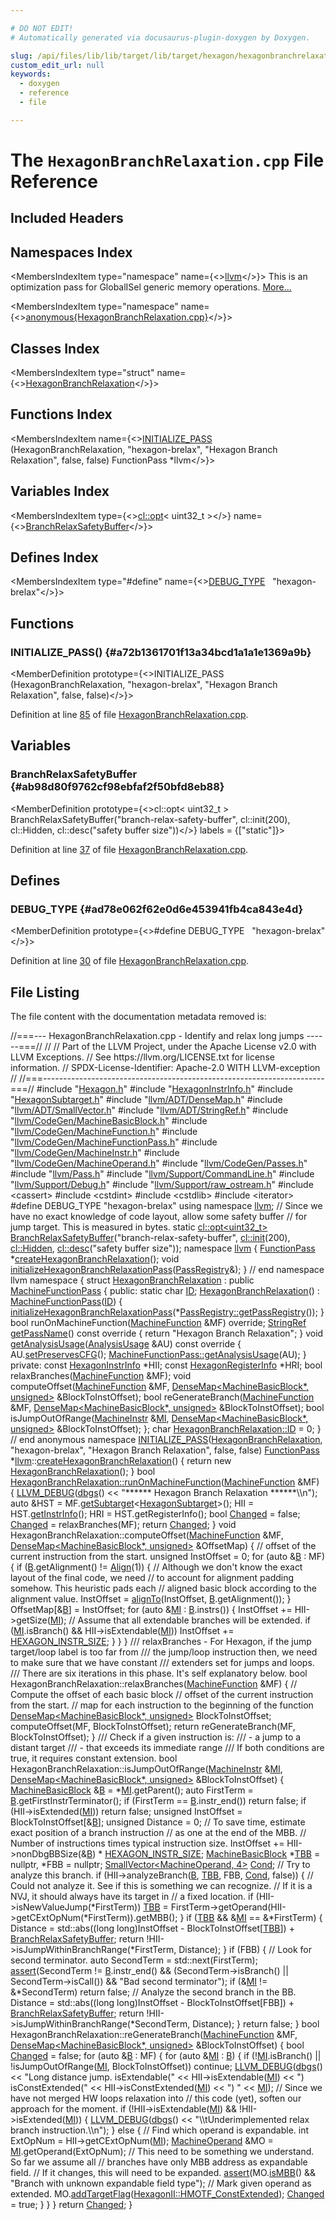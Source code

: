 ```yaml
---

# DO NOT EDIT!
# Automatically generated via docusaurus-plugin-doxygen by Doxygen.

slug: /api/files/lib/lib/target/lib/target/hexagon/hexagonbranchrelaxation-cpp
custom_edit_url: null
keywords:
  - doxygen
  - reference
  - file

---
```





# The `HexagonBranchRelaxation.cpp` File Reference

<DoxygenPage pluginConfig={pluginConfig}>



## Included Headers

<IncludesList>
<IncludesListItem
  filePath="Hexagon.h"
  permalink="/docs/api/files/lib/lib/target/lib/target/hexagon/hexagon-h"
  isLocal="true" />
<IncludesListItem
  filePath="HexagonInstrInfo.h"
  permalink="/docs/api/files/lib/lib/target/lib/target/hexagon/hexagoninstrinfo-h"
  isLocal="true" />
<IncludesListItem
  filePath="HexagonSubtarget.h"
  permalink="/docs/api/files/lib/lib/target/lib/target/hexagon/hexagonsubtarget-h"
  isLocal="true" />
<IncludesListItem
  filePath="llvm/ADT/DenseMap.h"
  permalink="/docs/api/files/include/include/llvm/include/llvm/adt/densemap-h"
  isLocal="true" />
<IncludesListItem
  filePath="llvm/ADT/SmallVector.h"
  permalink="/docs/api/files/include/include/llvm/include/llvm/adt/smallvector-h"
  isLocal="true" />
<IncludesListItem
  filePath="llvm/ADT/StringRef.h"
  permalink="/docs/api/files/include/include/llvm/include/llvm/adt/stringref-h"
  isLocal="true" />
<IncludesListItem
  filePath="llvm/CodeGen/MachineBasicBlock.h"
  permalink="/docs/api/files/include/include/llvm/include/llvm/codegen/machinebasicblock-h"
  isLocal="true" />
<IncludesListItem
  filePath="llvm/CodeGen/MachineFunction.h"
  permalink="/docs/api/files/include/include/llvm/include/llvm/codegen/machinefunction-h"
  isLocal="true" />
<IncludesListItem
  filePath="llvm/CodeGen/MachineFunctionPass.h"
  permalink="/docs/api/files/include/include/llvm/include/llvm/codegen/machinefunctionpass-h"
  isLocal="true" />
<IncludesListItem
  filePath="llvm/CodeGen/MachineInstr.h"
  permalink="/docs/api/files/include/include/llvm/include/llvm/codegen/machineinstr-h"
  isLocal="true" />
<IncludesListItem
  filePath="llvm/CodeGen/MachineOperand.h"
  permalink="/docs/api/files/include/include/llvm/include/llvm/codegen/machineoperand-h"
  isLocal="true" />
<IncludesListItem
  filePath="llvm/CodeGen/Passes.h"
  permalink="/docs/api/files/include/include/llvm/include/llvm/codegen/passes-h"
  isLocal="true" />
<IncludesListItem
  filePath="llvm/Pass.h"
  permalink="/docs/api/files/include/include/llvm/pass-h"
  isLocal="true" />
<IncludesListItem
  filePath="llvm/Support/CommandLine.h"
  permalink="/docs/api/files/include/include/llvm/include/llvm/support/commandline-h"
  isLocal="true" />
<IncludesListItem
  filePath="llvm/Support/Debug.h"
  permalink="/docs/api/files/include/include/llvm/include/llvm/support/debug-h"
  isLocal="true" />
<IncludesListItem
  filePath="llvm/Support/raw_ostream.h"
  permalink="/docs/api/files/include/include/llvm/include/llvm/support/raw-ostream-h"
  isLocal="true" />
<IncludesListItem
  filePath="cassert"
  permalink=""
  isLocal="false" />
<IncludesListItem
  filePath="cstdint"
  permalink=""
  isLocal="false" />
<IncludesListItem
  filePath="cstdlib"
  permalink=""
  isLocal="false" />
<IncludesListItem
  filePath="iterator"
  permalink=""
  isLocal="false" />
</IncludesList>

## Namespaces Index

<MembersIndex>

<MembersIndexItem
  type="namespace"
  name={<><a href="/docs/api/namespaces/llvm">llvm</a></>}>
This is an optimization pass for GlobalISel generic memory operations. <a href="/docs/api/namespaces/llvm/#details">More...</a>
</MembersIndexItem>

<MembersIndexItem
  type="namespace"
  name={<><a href="/docs/api/namespaces/anonymous-hexagonbranchrelaxation-cpp-">anonymous&#123;HexagonBranchRelaxation.cpp&#125;</a></>}>
</MembersIndexItem>

</MembersIndex>

## Classes Index

<MembersIndex>

<MembersIndexItem
  type="struct"
  name={<><a href="/docs/api/structs/anonymous-namespace-hexagonbranchrelaxation-cpp-/hexagonbranchrelaxation">HexagonBranchRelaxation</a></>}>
</MembersIndexItem>

</MembersIndex>

## Functions Index

<MembersIndex>

<MembersIndexItem
  name={<><a href="#a72b1361701f13a34bcd1a1a1e1369a9b">INITIALIZE&#95;PASS</a> (HexagonBranchRelaxation, &quot;hexagon-brelax&quot;, &quot;Hexagon Branch Relaxation&quot;, false, false) FunctionPass &#42;llvm</>}>
</MembersIndexItem>

</MembersIndex>

## Variables Index

<MembersIndex>

<MembersIndexItem
  type={<><a href="/docs/api/classes/llvm/cl/opt">cl::opt</a>&lt; uint32&#95;t &gt;</>}
  name={<><a href="#ab98d80f9762cf98ebfaf2f50bfd8eb88">BranchRelaxSafetyBuffer</a></>}>
</MembersIndexItem>

</MembersIndex>

## Defines Index

<MembersIndex>

<MembersIndexItem
  type="#define"
  name={<><a href="#ad78e062f62e0d6e453941fb4ca843e4d">DEBUG&#95;TYPE</a>&nbsp;&nbsp;&nbsp;&quot;hexagon-brelax&quot;</>}>
</MembersIndexItem>

</MembersIndex>


<SectionDefinition>

## Functions

### INITIALIZE&#95;PASS() {#a72b1361701f13a34bcd1a1a1e1369a9b}

<MemberDefinition
  prototype={<>INITIALIZE&#95;PASS (HexagonBranchRelaxation, &quot;hexagon-brelax&quot;, &quot;Hexagon Branch Relaxation&quot;, false, false)</>}>

Definition at line <a href="#l00085">85</a> of file <a href="/docs/api/files/lib/lib/target/lib/target/hexagon/hexagonbranchrelaxation-cpp">HexagonBranchRelaxation.cpp</a>.
</MemberDefinition>

</SectionDefinition>

<SectionDefinition>

## Variables

### BranchRelaxSafetyBuffer {#ab98d80f9762cf98ebfaf2f50bfd8eb88}

<MemberDefinition
  prototype={<>cl::opt&lt; uint32&#95;t &gt; BranchRelaxSafetyBuffer(&quot;branch-relax-safety-buffer&quot;, cl::init(200), cl::Hidden, cl::desc(&quot;safety buffer size&quot;))</>}
  labels = {["static"]}>

Definition at line <a href="#l00037">37</a> of file <a href="/docs/api/files/lib/lib/target/lib/target/hexagon/hexagonbranchrelaxation-cpp">HexagonBranchRelaxation.cpp</a>.
</MemberDefinition>

</SectionDefinition>

<SectionDefinition>

## Defines

### DEBUG&#95;TYPE {#ad78e062f62e0d6e453941fb4ca843e4d}

<MemberDefinition
  prototype={<>#define DEBUG&#95;TYPE&nbsp;&nbsp;&nbsp;&quot;hexagon-brelax&quot;</>}>

Definition at line <a href="#l00030">30</a> of file <a href="/docs/api/files/lib/lib/target/lib/target/hexagon/hexagonbranchrelaxation-cpp">HexagonBranchRelaxation.cpp</a>.
</MemberDefinition>

</SectionDefinition>

## File Listing

The file content with the documentation metadata removed is:

<ProgramListing>

<Link id="l00001" /><CodeLine lineNumber="1"><span class="doxyHighlightComment">//===--- HexagonBranchRelaxation.cpp - Identify and relax long jumps ------===//</span></CodeLine>
<Link id="l00002" /><CodeLine lineNumber="2"><span class="doxyHighlightComment">//</span></CodeLine>
<Link id="l00003" /><CodeLine lineNumber="3"><span class="doxyHighlightComment">// Part of the LLVM Project, under the Apache License v2.0 with LLVM Exceptions.</span></CodeLine>
<Link id="l00004" /><CodeLine lineNumber="4"><span class="doxyHighlightComment">// See https://llvm.org/LICENSE.txt for license information.</span></CodeLine>
<Link id="l00005" /><CodeLine lineNumber="5"><span class="doxyHighlightComment">// SPDX-License-Identifier: Apache-2.0 WITH LLVM-exception</span></CodeLine>
<Link id="l00006" /><CodeLine lineNumber="6"><span class="doxyHighlightComment">//</span></CodeLine>
<Link id="l00007" /><CodeLine lineNumber="7"><span class="doxyHighlightComment">//===----------------------------------------------------------------------===//</span></CodeLine>
<Link id="l00008" /><CodeLine lineNumber="8"></CodeLine>
<Link id="l00009" /><CodeLine lineNumber="9"><span class="doxyHighlightPreprocessor">#include &quot;<a href="/docs/api/files/lib/lib/target/lib/target/hexagon/hexagon-h">Hexagon.h</a>&quot;</span></CodeLine>
<Link id="l00010" /><CodeLine lineNumber="10"><span class="doxyHighlightPreprocessor">#include &quot;<a href="/docs/api/files/lib/lib/target/lib/target/hexagon/hexagoninstrinfo-h">HexagonInstrInfo.h</a>&quot;</span></CodeLine>
<Link id="l00011" /><CodeLine lineNumber="11"><span class="doxyHighlightPreprocessor">#include &quot;<a href="/docs/api/files/lib/lib/target/lib/target/hexagon/hexagonsubtarget-h">HexagonSubtarget.h</a>&quot;</span></CodeLine>
<Link id="l00012" /><CodeLine lineNumber="12"><span class="doxyHighlightPreprocessor">#include &quot;<a href="/docs/api/files/include/include/llvm/include/llvm/adt/densemap-h">llvm/ADT/DenseMap.h</a>&quot;</span></CodeLine>
<Link id="l00013" /><CodeLine lineNumber="13"><span class="doxyHighlightPreprocessor">#include &quot;<a href="/docs/api/files/include/include/llvm/include/llvm/adt/smallvector-h">llvm/ADT/SmallVector.h</a>&quot;</span></CodeLine>
<Link id="l00014" /><CodeLine lineNumber="14"><span class="doxyHighlightPreprocessor">#include &quot;<a href="/docs/api/files/include/include/llvm/include/llvm/adt/stringref-h">llvm/ADT/StringRef.h</a>&quot;</span></CodeLine>
<Link id="l00015" /><CodeLine lineNumber="15"><span class="doxyHighlightPreprocessor">#include &quot;<a href="/docs/api/files/include/include/llvm/include/llvm/codegen/machinebasicblock-h">llvm/CodeGen/MachineBasicBlock.h</a>&quot;</span></CodeLine>
<Link id="l00016" /><CodeLine lineNumber="16"><span class="doxyHighlightPreprocessor">#include &quot;<a href="/docs/api/files/include/include/llvm/include/llvm/codegen/machinefunction-h">llvm/CodeGen/MachineFunction.h</a>&quot;</span></CodeLine>
<Link id="l00017" /><CodeLine lineNumber="17"><span class="doxyHighlightPreprocessor">#include &quot;<a href="/docs/api/files/include/include/llvm/include/llvm/codegen/machinefunctionpass-h">llvm/CodeGen/MachineFunctionPass.h</a>&quot;</span></CodeLine>
<Link id="l00018" /><CodeLine lineNumber="18"><span class="doxyHighlightPreprocessor">#include &quot;<a href="/docs/api/files/include/include/llvm/include/llvm/codegen/machineinstr-h">llvm/CodeGen/MachineInstr.h</a>&quot;</span></CodeLine>
<Link id="l00019" /><CodeLine lineNumber="19"><span class="doxyHighlightPreprocessor">#include &quot;<a href="/docs/api/files/include/include/llvm/include/llvm/codegen/machineoperand-h">llvm/CodeGen/MachineOperand.h</a>&quot;</span></CodeLine>
<Link id="l00020" /><CodeLine lineNumber="20"><span class="doxyHighlightPreprocessor">#include &quot;<a href="/docs/api/files/include/include/llvm/include/llvm/codegen/passes-h">llvm/CodeGen/Passes.h</a>&quot;</span></CodeLine>
<Link id="l00021" /><CodeLine lineNumber="21"><span class="doxyHighlightPreprocessor">#include &quot;<a href="/docs/api/files/include/include/llvm/pass-h">llvm/Pass.h</a>&quot;</span></CodeLine>
<Link id="l00022" /><CodeLine lineNumber="22"><span class="doxyHighlightPreprocessor">#include &quot;<a href="/docs/api/files/include/include/llvm/include/llvm/support/commandline-h">llvm/Support/CommandLine.h</a>&quot;</span></CodeLine>
<Link id="l00023" /><CodeLine lineNumber="23"><span class="doxyHighlightPreprocessor">#include &quot;<a href="/docs/api/files/include/include/llvm/include/llvm/support/debug-h">llvm/Support/Debug.h</a>&quot;</span></CodeLine>
<Link id="l00024" /><CodeLine lineNumber="24"><span class="doxyHighlightPreprocessor">#include &quot;<a href="/docs/api/files/include/include/llvm/include/llvm/support/raw-ostream-h">llvm/Support/raw&#95;ostream.h</a>&quot;</span></CodeLine>
<Link id="l00025" /><CodeLine lineNumber="25"><span class="doxyHighlightPreprocessor">#include &lt;cassert&gt;</span></CodeLine>
<Link id="l00026" /><CodeLine lineNumber="26"><span class="doxyHighlightPreprocessor">#include &lt;cstdint&gt;</span></CodeLine>
<Link id="l00027" /><CodeLine lineNumber="27"><span class="doxyHighlightPreprocessor">#include &lt;cstdlib&gt;</span></CodeLine>
<Link id="l00028" /><CodeLine lineNumber="28"><span class="doxyHighlightPreprocessor">#include &lt;iterator&gt;</span></CodeLine>
<Link id="l00029" /><CodeLine lineNumber="29"></CodeLine>
<Link id="l00030" /><CodeLine lineNumber="30" lineLink="#ad78e062f62e0d6e453941fb4ca843e4d"><span class="doxyHighlightPreprocessor">#define DEBUG&#95;TYPE &quot;hexagon-brelax&quot;</span></CodeLine>
<Link id="l00031" /><CodeLine lineNumber="31"></CodeLine>
<Link id="l00032" /><CodeLine lineNumber="32"><span class="doxyHighlightKeyword">using namespace </span><span class="doxyHighlight"><a href="/docs/api/namespaces/llvm">llvm</a>;</span></CodeLine>
<Link id="l00033" /><CodeLine lineNumber="33"></CodeLine>
<Link id="l00034" /><CodeLine lineNumber="34"><span class="doxyHighlightComment">// Since we have no exact knowledge of code layout, allow some safety buffer</span></CodeLine>
<Link id="l00035" /><CodeLine lineNumber="35"><span class="doxyHighlightComment">// for jump target. This is measured in bytes.</span></CodeLine>
<Link id="l00036" /><CodeLine lineNumber="36"><span class="doxyHighlightKeyword">static</span><span class="doxyHighlight"> <a href="/docs/api/classes/llvm/cl/opt">cl::opt&lt;uint32&#95;t&gt;</a></span></CodeLine>
<Link id="l00037" /><CodeLine lineNumber="37" lineLink="#ab98d80f9762cf98ebfaf2f50bfd8eb88"><span class="doxyHighlight">    <a href="#ab98d80f9762cf98ebfaf2f50bfd8eb88">BranchRelaxSafetyBuffer</a>(</span><span class="doxyHighlightStringLiteral">&quot;branch-relax-safety-buffer&quot;</span><span class="doxyHighlight">, <a href="/docs/api/namespaces/llvm/cl/#ac12e6a8f3a1b511f0dee2ed6de0ae806">cl::init</a>(200),</span></CodeLine>
<Link id="l00038" /><CodeLine lineNumber="38"><span class="doxyHighlight">                            <a href="/docs/api/namespaces/llvm/cl/#a68075925a54790e71ca790e1d4f21a40a263ac008d8d31f13ce460395fc4cf7e6">cl::Hidden</a>, <a href="/docs/api/structs/llvm/cl/desc">cl::desc</a>(</span><span class="doxyHighlightStringLiteral">&quot;safety buffer size&quot;</span><span class="doxyHighlight">));</span></CodeLine>
<Link id="l00039" /><CodeLine lineNumber="39"></CodeLine>
<Link id="l00040" /><CodeLine lineNumber="40"><span class="doxyHighlightKeyword">namespace </span><span class="doxyHighlight"><a href="/docs/api/namespaces/llvm">llvm</a> &#123;</span></CodeLine>
<Link id="l00041" /><CodeLine lineNumber="41"></CodeLine>
<Link id="l00042" /><CodeLine lineNumber="42" lineLink="/docs/api/namespaces/llvm/#a3592a5586b246f3bcd673f428e2e8023"><span class="doxyHighlight">  <a href="/docs/api/classes/llvm/functionpass">FunctionPass</a> &#42;<a href="/docs/api/namespaces/llvm/#a3592a5586b246f3bcd673f428e2e8023">createHexagonBranchRelaxation</a>();</span></CodeLine>
<Link id="l00043" /><CodeLine lineNumber="43" lineLink="/docs/api/namespaces/llvm/#a911c5f61137020be3ac99b9bbce22d4c"><span class="doxyHighlight">  </span><span class="doxyHighlightKeywordType">void</span><span class="doxyHighlight"> <a href="/docs/api/namespaces/llvm/#a911c5f61137020be3ac99b9bbce22d4c">initializeHexagonBranchRelaxationPass</a>(<a href="/docs/api/classes/llvm/passregistry">PassRegistry</a>&amp;);</span></CodeLine>
<Link id="l00044" /><CodeLine lineNumber="44"></CodeLine>
<Link id="l00045" /><CodeLine lineNumber="45"><span class="doxyHighlight">&#125; </span><span class="doxyHighlightComment">// end namespace llvm</span></CodeLine>
<Link id="l00046" /><CodeLine lineNumber="46"></CodeLine>
<Link id="l00047" /><CodeLine lineNumber="47" lineLink="/docs/api/namespaces/anonymous-hexagonbranchrelaxation-cpp-"><span class="doxyHighlightKeyword">namespace </span><span class="doxyHighlight">&#123;</span></CodeLine>
<Link id="l00048" /><CodeLine lineNumber="48"></CodeLine>
<Link id="l00049" /><CodeLine lineNumber="49" lineLink="/docs/api/structs/anonymous-namespace-hexagonbranchrelaxation-cpp-/hexagonbranchrelaxation"><span class="doxyHighlight">  </span><span class="doxyHighlightKeyword">struct </span><span class="doxyHighlight"><a href="/docs/api/structs/anonymous-namespace-hexagonbranchrelaxation-cpp-/hexagonbranchrelaxation/#a606394dff375216a6537fd176bdeb852">HexagonBranchRelaxation</a> : </span><span class="doxyHighlightKeyword">public</span><span class="doxyHighlight"> <a href="/docs/api/classes/llvm/machinefunctionpass/#a29c81d2386f4a727c6d33413807530c8">MachineFunctionPass</a> &#123;</span></CodeLine>
<Link id="l00050" /><CodeLine lineNumber="50"><span class="doxyHighlight">  </span><span class="doxyHighlightKeyword">public</span><span class="doxyHighlight">:</span></CodeLine>
<Link id="l00051" /><CodeLine lineNumber="51" lineLink="/docs/api/structs/anonymous-namespace-hexagonbranchrelaxation-cpp-/hexagonbranchrelaxation/#ae371a0dcdba402bd994227d39e71509d"><span class="doxyHighlight">    </span><span class="doxyHighlightKeyword">static</span><span class="doxyHighlight"> </span><span class="doxyHighlightKeywordType">char</span><span class="doxyHighlight"> <a href="/docs/api/structs/anonymous-namespace-hexagonbranchrelaxation-cpp-/hexagonbranchrelaxation/#ae371a0dcdba402bd994227d39e71509d">ID</a>;</span></CodeLine>
<Link id="l00052" /><CodeLine lineNumber="52"></CodeLine>
<Link id="l00053" /><CodeLine lineNumber="53" lineLink="/docs/api/structs/anonymous-namespace-hexagonbranchrelaxation-cpp-/hexagonbranchrelaxation/#a606394dff375216a6537fd176bdeb852"><span class="doxyHighlight">    <a href="/docs/api/structs/anonymous-namespace-hexagonbranchrelaxation-cpp-/hexagonbranchrelaxation/#a606394dff375216a6537fd176bdeb852">HexagonBranchRelaxation</a>() : <a href="/docs/api/classes/llvm/machinefunctionpass/#a29c81d2386f4a727c6d33413807530c8">MachineFunctionPass</a>(<a href="/docs/api/structs/anonymous-namespace-hexagonbranchrelaxation-cpp-/hexagonbranchrelaxation/#ae371a0dcdba402bd994227d39e71509d">ID</a>) &#123;</span></CodeLine>
<Link id="l00054" /><CodeLine lineNumber="54"><span class="doxyHighlight">      <a href="/docs/api/namespaces/llvm/#a911c5f61137020be3ac99b9bbce22d4c">initializeHexagonBranchRelaxationPass</a>(&#42;<a href="/docs/api/classes/llvm/passregistry/#a05a729900b76c89e808c6c3094921b2f">PassRegistry::getPassRegistry</a>());</span></CodeLine>
<Link id="l00055" /><CodeLine lineNumber="55"><span class="doxyHighlight">    &#125;</span></CodeLine>
<Link id="l00056" /><CodeLine lineNumber="56"></CodeLine>
<Link id="l00057" /><CodeLine lineNumber="57"><span class="doxyHighlight">    </span><span class="doxyHighlightKeywordType">bool</span><span class="doxyHighlight"> runOnMachineFunction(<a href="/docs/api/classes/llvm/machinefunction">MachineFunction</a> &amp;MF) </span><span class="doxyHighlightKeyword">override</span><span class="doxyHighlight">;</span></CodeLine>
<Link id="l00058" /><CodeLine lineNumber="58"></CodeLine>
<Link id="l00059" /><CodeLine lineNumber="59" lineLink="/docs/api/structs/anonymous-namespace-hexagonbranchrelaxation-cpp-/hexagonbranchrelaxation/#a923e50d6cc2d693a44341d831a981a9a"><span class="doxyHighlight">    <a href="/docs/api/classes/llvm/stringref">StringRef</a> <a href="/docs/api/structs/anonymous-namespace-hexagonbranchrelaxation-cpp-/hexagonbranchrelaxation/#a923e50d6cc2d693a44341d831a981a9a">getPassName</a>()</span><span class="doxyHighlightKeyword"> const override </span><span class="doxyHighlight">&#123;</span></CodeLine>
<Link id="l00060" /><CodeLine lineNumber="60"><span class="doxyHighlight">      </span><span class="doxyHighlightKeywordFlow">return</span><span class="doxyHighlight"> </span><span class="doxyHighlightStringLiteral">&quot;Hexagon Branch Relaxation&quot;</span><span class="doxyHighlight">;</span></CodeLine>
<Link id="l00061" /><CodeLine lineNumber="61"><span class="doxyHighlight">    &#125;</span></CodeLine>
<Link id="l00062" /><CodeLine lineNumber="62"></CodeLine>
<Link id="l00063" /><CodeLine lineNumber="63" lineLink="/docs/api/structs/anonymous-namespace-hexagonbranchrelaxation-cpp-/hexagonbranchrelaxation/#a699d917c91d8002ac38b6afb9a4a0bc0"><span class="doxyHighlight">    </span><span class="doxyHighlightKeywordType">void</span><span class="doxyHighlight"> <a href="/docs/api/structs/anonymous-namespace-hexagonbranchrelaxation-cpp-/hexagonbranchrelaxation/#a699d917c91d8002ac38b6afb9a4a0bc0">getAnalysisUsage</a>(<a href="/docs/api/classes/llvm/analysisusage">AnalysisUsage</a> &amp;AU)</span><span class="doxyHighlightKeyword"> const override </span><span class="doxyHighlight">&#123;</span></CodeLine>
<Link id="l00064" /><CodeLine lineNumber="64"><span class="doxyHighlight">      AU.<a href="/docs/api/classes/llvm/analysisusage/#af11a6ebf7ab3c388234cb6d5378439a3">setPreservesCFG</a>();</span></CodeLine>
<Link id="l00065" /><CodeLine lineNumber="65"><span class="doxyHighlight">      <a href="/docs/api/classes/llvm/machinefunctionpass/#a864fd57b4304ef933b3281d0ef85a88e">MachineFunctionPass::getAnalysisUsage</a>(AU);</span></CodeLine>
<Link id="l00066" /><CodeLine lineNumber="66"><span class="doxyHighlight">    &#125;</span></CodeLine>
<Link id="l00067" /><CodeLine lineNumber="67"></CodeLine>
<Link id="l00068" /><CodeLine lineNumber="68"><span class="doxyHighlight">  </span><span class="doxyHighlightKeyword">private</span><span class="doxyHighlight">:</span></CodeLine>
<Link id="l00069" /><CodeLine lineNumber="69"><span class="doxyHighlight">    </span><span class="doxyHighlightKeyword">const</span><span class="doxyHighlight"> <a href="/docs/api/classes/llvm/hexagoninstrinfo">HexagonInstrInfo</a> &#42;HII;</span></CodeLine>
<Link id="l00070" /><CodeLine lineNumber="70"><span class="doxyHighlight">    </span><span class="doxyHighlightKeyword">const</span><span class="doxyHighlight"> <a href="/docs/api/classes/llvm/hexagonregisterinfo">HexagonRegisterInfo</a> &#42;HRI;</span></CodeLine>
<Link id="l00071" /><CodeLine lineNumber="71"></CodeLine>
<Link id="l00072" /><CodeLine lineNumber="72"><span class="doxyHighlight">    </span><span class="doxyHighlightKeywordType">bool</span><span class="doxyHighlight"> relaxBranches(<a href="/docs/api/classes/llvm/machinefunction">MachineFunction</a> &amp;MF);</span></CodeLine>
<Link id="l00073" /><CodeLine lineNumber="73"><span class="doxyHighlight">    </span><span class="doxyHighlightKeywordType">void</span><span class="doxyHighlight"> computeOffset(<a href="/docs/api/classes/llvm/machinefunction">MachineFunction</a> &amp;MF,</span></CodeLine>
<Link id="l00074" /><CodeLine lineNumber="74"><span class="doxyHighlight">          <a href="/docs/api/classes/llvm/densemap">DenseMap&lt;MachineBasicBlock&#42;, unsigned&gt;</a> &amp;BlockToInstOffset);</span></CodeLine>
<Link id="l00075" /><CodeLine lineNumber="75"><span class="doxyHighlight">    </span><span class="doxyHighlightKeywordType">bool</span><span class="doxyHighlight"> reGenerateBranch(<a href="/docs/api/classes/llvm/machinefunction">MachineFunction</a> &amp;MF,</span></CodeLine>
<Link id="l00076" /><CodeLine lineNumber="76"><span class="doxyHighlight">          <a href="/docs/api/classes/llvm/densemap">DenseMap&lt;MachineBasicBlock&#42;, unsigned&gt;</a> &amp;BlockToInstOffset);</span></CodeLine>
<Link id="l00077" /><CodeLine lineNumber="77"><span class="doxyHighlight">    </span><span class="doxyHighlightKeywordType">bool</span><span class="doxyHighlight"> isJumpOutOfRange(<a href="/docs/api/classes/llvm/machineinstr">MachineInstr</a> &amp;<a href="/docs/api/files/lib/lib/codegen/lib/codegen/globalisel/irtranslator-cpp/#abe44dfdea65b4f7e11e0a608ab708b76">MI</a>,</span></CodeLine>
<Link id="l00078" /><CodeLine lineNumber="78"><span class="doxyHighlight">          <a href="/docs/api/classes/llvm/densemap">DenseMap&lt;MachineBasicBlock&#42;, unsigned&gt;</a> &amp;BlockToInstOffset);</span></CodeLine>
<Link id="l00079" /><CodeLine lineNumber="79"><span class="doxyHighlight">  &#125;;</span></CodeLine>
<Link id="l00080" /><CodeLine lineNumber="80"></CodeLine>
<Link id="l00081" /><CodeLine lineNumber="81"><span class="doxyHighlight">  </span><span class="doxyHighlightKeywordType">char</span><span class="doxyHighlight"> <a href="/docs/api/structs/anonymous-namespace-hexagonbranchrelaxation-cpp-/hexagonbranchrelaxation/#ae371a0dcdba402bd994227d39e71509d">HexagonBranchRelaxation::ID</a> = 0;</span></CodeLine>
<Link id="l00082" /><CodeLine lineNumber="82"></CodeLine>
<Link id="l00083" /><CodeLine lineNumber="83"><span class="doxyHighlight">&#125; </span><span class="doxyHighlightComment">// end anonymous namespace</span></CodeLine>
<Link id="l00084" /><CodeLine lineNumber="84"></CodeLine>
<Link id="l00085" /><CodeLine lineNumber="85" lineLink="#a72b1361701f13a34bcd1a1a1e1369a9b"><span class="doxyHighlight"><a href="/docs/api/files/include/include/llvm/passsupport-h/#af807c9595d50b45c0008924c4679c85c">INITIALIZE&#95;PASS</a>(<a href="/docs/api/structs/anonymous-namespace-hexagonbranchrelaxation-cpp-/hexagonbranchrelaxation/#a606394dff375216a6537fd176bdeb852">HexagonBranchRelaxation</a>, </span><span class="doxyHighlightStringLiteral">&quot;hexagon-brelax&quot;</span><span class="doxyHighlight">,</span></CodeLine>
<Link id="l00086" /><CodeLine lineNumber="86"><span class="doxyHighlight">                </span><span class="doxyHighlightStringLiteral">&quot;Hexagon Branch Relaxation&quot;</span><span class="doxyHighlight">, </span><span class="doxyHighlightKeyword">false</span><span class="doxyHighlight">, </span><span class="doxyHighlightKeyword">false</span><span class="doxyHighlight">)</span></CodeLine>
<Link id="l00087" /><CodeLine lineNumber="87"></CodeLine>
<Link id="l00088" /><CodeLine lineNumber="88"><span class="doxyHighlight"><a href="/docs/api/classes/llvm/functionpass">FunctionPass</a> &#42;<a href="/docs/api/namespaces/llvm">llvm</a>::<a href="/docs/api/namespaces/llvm/#a3592a5586b246f3bcd673f428e2e8023">createHexagonBranchRelaxation</a>() &#123;</span></CodeLine>
<Link id="l00089" /><CodeLine lineNumber="89"><span class="doxyHighlight">  </span><span class="doxyHighlightKeywordFlow">return</span><span class="doxyHighlight"> </span><span class="doxyHighlightKeyword">new</span><span class="doxyHighlight"> <a href="/docs/api/structs/anonymous-namespace-hexagonbranchrelaxation-cpp-/hexagonbranchrelaxation/#a606394dff375216a6537fd176bdeb852">HexagonBranchRelaxation</a>();</span></CodeLine>
<Link id="l00090" /><CodeLine lineNumber="90"><span class="doxyHighlight">&#125;</span></CodeLine>
<Link id="l00091" /><CodeLine lineNumber="91"></CodeLine>
<Link id="l00092" /><CodeLine lineNumber="92" lineLink="/docs/api/structs/anonymous-namespace-hexagonbranchrelaxation-cpp-/hexagonbranchrelaxation/#a2b6209babcc2f74c534636c926aff40f"><span class="doxyHighlightKeywordType">bool</span><span class="doxyHighlight"> <a href="/docs/api/structs/anonymous-namespace-hexagonbranchrelaxation-cpp-/hexagonbranchrelaxation/#a2b6209babcc2f74c534636c926aff40f">HexagonBranchRelaxation::runOnMachineFunction</a>(<a href="/docs/api/classes/llvm/machinefunction">MachineFunction</a> &amp;MF) &#123;</span></CodeLine>
<Link id="l00093" /><CodeLine lineNumber="93"><span class="doxyHighlight">  <a href="/docs/api/files/include/include/llvm/include/llvm/support/debug-h/#a196897517069dda1bdb549e24468f7d7">LLVM&#95;DEBUG</a>(<a href="/docs/api/namespaces/llvm/#a7c46c742c31be54870e2038048e6b391">dbgs</a>() &lt;&lt; </span><span class="doxyHighlightStringLiteral">&quot;&#42;&#42;&#42;&#42;&#42;&#42; Hexagon Branch Relaxation &#42;&#42;&#42;&#42;&#42;&#42;\\n&quot;</span><span class="doxyHighlight">);</span></CodeLine>
<Link id="l00094" /><CodeLine lineNumber="94"></CodeLine>
<Link id="l00095" /><CodeLine lineNumber="95"><span class="doxyHighlight">  </span><span class="doxyHighlightKeyword">auto</span><span class="doxyHighlight"> &amp;HST = MF.<a href="/docs/api/classes/llvm/machinefunction/#a3825368aca2bc1550d173660df4da6a6">getSubtarget</a>&lt;<a href="/docs/api/classes/llvm/hexagonsubtarget">HexagonSubtarget</a>&gt;();</span></CodeLine>
<Link id="l00096" /><CodeLine lineNumber="96"><span class="doxyHighlight">  HII = HST.<a href="/docs/api/classes/llvm/hexagonsubtarget/#a21e692502cb75b1488e8b4047000ace6">getInstrInfo</a>();</span></CodeLine>
<Link id="l00097" /><CodeLine lineNumber="97"><span class="doxyHighlight">  HRI = HST.getRegisterInfo();</span></CodeLine>
<Link id="l00098" /><CodeLine lineNumber="98"></CodeLine>
<Link id="l00099" /><CodeLine lineNumber="99"><span class="doxyHighlight">  </span><span class="doxyHighlightKeywordType">bool</span><span class="doxyHighlight"> <a href="/docs/api/groups/arcopt/#gaa57b1a4e6a1c79233913139635169cf1">Changed</a> = </span><span class="doxyHighlightKeyword">false</span><span class="doxyHighlight">;</span></CodeLine>
<Link id="l00100" /><CodeLine lineNumber="100"><span class="doxyHighlight">  <a href="/docs/api/groups/arcopt/#gaa57b1a4e6a1c79233913139635169cf1">Changed</a> = relaxBranches(MF);</span></CodeLine>
<Link id="l00101" /><CodeLine lineNumber="101"><span class="doxyHighlight">  </span><span class="doxyHighlightKeywordFlow">return</span><span class="doxyHighlight"> <a href="/docs/api/groups/arcopt/#gaa57b1a4e6a1c79233913139635169cf1">Changed</a>;</span></CodeLine>
<Link id="l00102" /><CodeLine lineNumber="102"><span class="doxyHighlight">&#125;</span></CodeLine>
<Link id="l00103" /><CodeLine lineNumber="103"></CodeLine>
<Link id="l00104" /><CodeLine lineNumber="104"><span class="doxyHighlightKeywordType">void</span><span class="doxyHighlight"> HexagonBranchRelaxation::computeOffset(<a href="/docs/api/classes/llvm/machinefunction">MachineFunction</a> &amp;MF,</span></CodeLine>
<Link id="l00105" /><CodeLine lineNumber="105"><span class="doxyHighlight">      <a href="/docs/api/classes/llvm/densemap">DenseMap&lt;MachineBasicBlock&#42;, unsigned&gt;</a> &amp;OffsetMap) &#123;</span></CodeLine>
<Link id="l00106" /><CodeLine lineNumber="106"><span class="doxyHighlight">  </span><span class="doxyHighlightComment">// offset of the current instruction from the start.</span></CodeLine>
<Link id="l00107" /><CodeLine lineNumber="107"><span class="doxyHighlight">  </span><span class="doxyHighlightKeywordType">unsigned</span><span class="doxyHighlight"> InstOffset = 0;</span></CodeLine>
<Link id="l00108" /><CodeLine lineNumber="108"><span class="doxyHighlight">  </span><span class="doxyHighlightKeywordFlow">for</span><span class="doxyHighlight"> (</span><span class="doxyHighlightKeyword">auto</span><span class="doxyHighlight"> &amp;<a href="/docs/api/files/lib/lib/ir/builtingcs-cpp/#ae76959fe811ba090de4cba69ac00f1da">B</a> : MF) &#123;</span></CodeLine>
<Link id="l00109" /><CodeLine lineNumber="109"><span class="doxyHighlight">    </span><span class="doxyHighlightKeywordFlow">if</span><span class="doxyHighlight"> (<a href="/docs/api/files/lib/lib/ir/builtingcs-cpp/#ae76959fe811ba090de4cba69ac00f1da">B</a>.getAlignment() != <a href="/docs/api/structs/llvm/align">Align</a>(1)) &#123;</span></CodeLine>
<Link id="l00110" /><CodeLine lineNumber="110"><span class="doxyHighlight">      </span><span class="doxyHighlightComment">// Although we don&#39;t know the exact layout of the final code, we need</span></CodeLine>
<Link id="l00111" /><CodeLine lineNumber="111"><span class="doxyHighlight">      </span><span class="doxyHighlightComment">// to account for alignment padding somehow. This heuristic pads each</span></CodeLine>
<Link id="l00112" /><CodeLine lineNumber="112"><span class="doxyHighlight">      </span><span class="doxyHighlightComment">// aligned basic block according to the alignment value.</span></CodeLine>
<Link id="l00113" /><CodeLine lineNumber="113"><span class="doxyHighlight">      InstOffset = <a href="/docs/api/namespaces/llvm/#ab102f0f12dd38aeea5906b1d80c792ff">alignTo</a>(InstOffset, <a href="/docs/api/files/lib/lib/ir/builtingcs-cpp/#ae76959fe811ba090de4cba69ac00f1da">B</a>.getAlignment());</span></CodeLine>
<Link id="l00114" /><CodeLine lineNumber="114"><span class="doxyHighlight">    &#125;</span></CodeLine>
<Link id="l00115" /><CodeLine lineNumber="115"><span class="doxyHighlight">    OffsetMap&#91;&amp;<a href="/docs/api/files/lib/lib/ir/builtingcs-cpp/#ae76959fe811ba090de4cba69ac00f1da">B</a>&#93; = InstOffset;</span></CodeLine>
<Link id="l00116" /><CodeLine lineNumber="116"><span class="doxyHighlight">    </span><span class="doxyHighlightKeywordFlow">for</span><span class="doxyHighlight"> (</span><span class="doxyHighlightKeyword">auto</span><span class="doxyHighlight"> &amp;<a href="/docs/api/files/lib/lib/codegen/lib/codegen/globalisel/irtranslator-cpp/#abe44dfdea65b4f7e11e0a608ab708b76">MI</a> : <a href="/docs/api/files/lib/lib/ir/builtingcs-cpp/#ae76959fe811ba090de4cba69ac00f1da">B</a>.instrs()) &#123;</span></CodeLine>
<Link id="l00117" /><CodeLine lineNumber="117"><span class="doxyHighlight">      InstOffset += HII-&gt;getSize(<a href="/docs/api/files/lib/lib/codegen/lib/codegen/globalisel/irtranslator-cpp/#abe44dfdea65b4f7e11e0a608ab708b76">MI</a>);</span></CodeLine>
<Link id="l00118" /><CodeLine lineNumber="118"><span class="doxyHighlight">      </span><span class="doxyHighlightComment">// Assume that all extendable branches will be extended.</span></CodeLine>
<Link id="l00119" /><CodeLine lineNumber="119"><span class="doxyHighlight">      </span><span class="doxyHighlightKeywordFlow">if</span><span class="doxyHighlight"> (<a href="/docs/api/files/lib/lib/codegen/lib/codegen/globalisel/irtranslator-cpp/#abe44dfdea65b4f7e11e0a608ab708b76">MI</a>.isBranch() &amp;&amp; HII-&gt;isExtendable(<a href="/docs/api/files/lib/lib/codegen/lib/codegen/globalisel/irtranslator-cpp/#abe44dfdea65b4f7e11e0a608ab708b76">MI</a>))</span></CodeLine>
<Link id="l00120" /><CodeLine lineNumber="120"><span class="doxyHighlight">        InstOffset += <a href="/docs/api/files/lib/lib/target/lib/target/hexagon/lib/target/hexagon/mctargetdesc/hexagonmctargetdesc-h/#a8b3161e980be30851bf3f346ca0550ce">HEXAGON&#95;INSTR&#95;SIZE</a>;</span></CodeLine>
<Link id="l00121" /><CodeLine lineNumber="121"><span class="doxyHighlight">    &#125;</span></CodeLine>
<Link id="l00122" /><CodeLine lineNumber="122"><span class="doxyHighlight">  &#125;</span></CodeLine>
<Link id="l00123" /><CodeLine lineNumber="123"><span class="doxyHighlight">&#125;</span></CodeLine>
<Link id="l00124" /><CodeLine lineNumber="124"></CodeLine>
<Link id="l00125" /><CodeLine lineNumber="125"><span class="doxyHighlightComment">/// relaxBranches - For Hexagon, if the jump target/loop label is too far from</span></CodeLine>
<Link id="l00126" /><CodeLine lineNumber="126"><span class="doxyHighlightComment">/// the jump/loop instruction then, we need to make sure that we have constant</span></CodeLine>
<Link id="l00127" /><CodeLine lineNumber="127"><span class="doxyHighlightComment">/// extenders set for jumps and loops.</span></CodeLine>
<Link id="l00128" /><CodeLine lineNumber="128"></CodeLine>
<Link id="l00129" /><CodeLine lineNumber="129"><span class="doxyHighlightComment">/// There are six iterations in this phase. It&#39;s self explanatory below.</span></CodeLine>
<Link id="l00130" /><CodeLine lineNumber="130"><span class="doxyHighlightKeywordType">bool</span><span class="doxyHighlight"> HexagonBranchRelaxation::relaxBranches(<a href="/docs/api/classes/llvm/machinefunction">MachineFunction</a> &amp;MF) &#123;</span></CodeLine>
<Link id="l00131" /><CodeLine lineNumber="131"><span class="doxyHighlight">  </span><span class="doxyHighlightComment">// Compute the offset of each basic block</span></CodeLine>
<Link id="l00132" /><CodeLine lineNumber="132"><span class="doxyHighlight">  </span><span class="doxyHighlightComment">// offset of the current instruction from the start.</span></CodeLine>
<Link id="l00133" /><CodeLine lineNumber="133"><span class="doxyHighlight">  </span><span class="doxyHighlightComment">// map for each instruction to the beginning of the function</span></CodeLine>
<Link id="l00134" /><CodeLine lineNumber="134"><span class="doxyHighlight">  <a href="/docs/api/classes/llvm/densemap">DenseMap&lt;MachineBasicBlock&#42;, unsigned&gt;</a> BlockToInstOffset;</span></CodeLine>
<Link id="l00135" /><CodeLine lineNumber="135"><span class="doxyHighlight">  computeOffset(MF, BlockToInstOffset);</span></CodeLine>
<Link id="l00136" /><CodeLine lineNumber="136"></CodeLine>
<Link id="l00137" /><CodeLine lineNumber="137"><span class="doxyHighlight">  </span><span class="doxyHighlightKeywordFlow">return</span><span class="doxyHighlight"> reGenerateBranch(MF, BlockToInstOffset);</span></CodeLine>
<Link id="l00138" /><CodeLine lineNumber="138"><span class="doxyHighlight">&#125;</span></CodeLine>
<Link id="l00139" /><CodeLine lineNumber="139"></CodeLine>
<Link id="l00140" /><CodeLine lineNumber="140"><span class="doxyHighlightComment">/// Check if a given instruction is:</span></CodeLine>
<Link id="l00141" /><CodeLine lineNumber="141"><span class="doxyHighlightComment">/// - a jump to a distant target</span></CodeLine>
<Link id="l00142" /><CodeLine lineNumber="142"><span class="doxyHighlightComment">/// - that exceeds its immediate range</span></CodeLine>
<Link id="l00143" /><CodeLine lineNumber="143"><span class="doxyHighlightComment">/// If both conditions are true, it requires constant extension.</span></CodeLine>
<Link id="l00144" /><CodeLine lineNumber="144"><span class="doxyHighlightKeywordType">bool</span><span class="doxyHighlight"> HexagonBranchRelaxation::isJumpOutOfRange(<a href="/docs/api/classes/llvm/machineinstr">MachineInstr</a> &amp;<a href="/docs/api/files/lib/lib/codegen/lib/codegen/globalisel/irtranslator-cpp/#abe44dfdea65b4f7e11e0a608ab708b76">MI</a>,</span></CodeLine>
<Link id="l00145" /><CodeLine lineNumber="145"><span class="doxyHighlight">      <a href="/docs/api/classes/llvm/densemap">DenseMap&lt;MachineBasicBlock&#42;, unsigned&gt;</a> &amp;BlockToInstOffset) &#123;</span></CodeLine>
<Link id="l00146" /><CodeLine lineNumber="146"><span class="doxyHighlight">  <a href="/docs/api/classes/llvm/machinebasicblock">MachineBasicBlock</a> &amp;<a href="/docs/api/files/lib/lib/ir/builtingcs-cpp/#ae76959fe811ba090de4cba69ac00f1da">B</a> = &#42;<a href="/docs/api/files/lib/lib/codegen/lib/codegen/globalisel/irtranslator-cpp/#abe44dfdea65b4f7e11e0a608ab708b76">MI</a>.getParent();</span></CodeLine>
<Link id="l00147" /><CodeLine lineNumber="147"><span class="doxyHighlight">  </span><span class="doxyHighlightKeyword">auto</span><span class="doxyHighlight"> FirstTerm = <a href="/docs/api/files/lib/lib/ir/builtingcs-cpp/#ae76959fe811ba090de4cba69ac00f1da">B</a>.getFirstInstrTerminator();</span></CodeLine>
<Link id="l00148" /><CodeLine lineNumber="148"><span class="doxyHighlight">  </span><span class="doxyHighlightKeywordFlow">if</span><span class="doxyHighlight"> (FirstTerm == <a href="/docs/api/files/lib/lib/ir/builtingcs-cpp/#ae76959fe811ba090de4cba69ac00f1da">B</a>.instr&#95;end())</span></CodeLine>
<Link id="l00149" /><CodeLine lineNumber="149"><span class="doxyHighlight">    </span><span class="doxyHighlightKeywordFlow">return</span><span class="doxyHighlight"> </span><span class="doxyHighlightKeyword">false</span><span class="doxyHighlight">;</span></CodeLine>
<Link id="l00150" /><CodeLine lineNumber="150"></CodeLine>
<Link id="l00151" /><CodeLine lineNumber="151"><span class="doxyHighlight">  </span><span class="doxyHighlightKeywordFlow">if</span><span class="doxyHighlight"> (HII-&gt;isExtended(<a href="/docs/api/files/lib/lib/codegen/lib/codegen/globalisel/irtranslator-cpp/#abe44dfdea65b4f7e11e0a608ab708b76">MI</a>))</span></CodeLine>
<Link id="l00152" /><CodeLine lineNumber="152"><span class="doxyHighlight">    </span><span class="doxyHighlightKeywordFlow">return</span><span class="doxyHighlight"> </span><span class="doxyHighlightKeyword">false</span><span class="doxyHighlight">;</span></CodeLine>
<Link id="l00153" /><CodeLine lineNumber="153"></CodeLine>
<Link id="l00154" /><CodeLine lineNumber="154"><span class="doxyHighlight">  </span><span class="doxyHighlightKeywordType">unsigned</span><span class="doxyHighlight"> InstOffset = BlockToInstOffset&#91;&amp;<a href="/docs/api/files/lib/lib/ir/builtingcs-cpp/#ae76959fe811ba090de4cba69ac00f1da">B</a>&#93;;</span></CodeLine>
<Link id="l00155" /><CodeLine lineNumber="155"><span class="doxyHighlight">  </span><span class="doxyHighlightKeywordType">unsigned</span><span class="doxyHighlight"> Distance = 0;</span></CodeLine>
<Link id="l00156" /><CodeLine lineNumber="156"></CodeLine>
<Link id="l00157" /><CodeLine lineNumber="157"><span class="doxyHighlight">  </span><span class="doxyHighlightComment">// To save time, estimate exact position of a branch instruction</span></CodeLine>
<Link id="l00158" /><CodeLine lineNumber="158"><span class="doxyHighlight">  </span><span class="doxyHighlightComment">// as one at the end of the MBB.</span></CodeLine>
<Link id="l00159" /><CodeLine lineNumber="159"><span class="doxyHighlight">  </span><span class="doxyHighlightComment">// Number of instructions times typical instruction size.</span></CodeLine>
<Link id="l00160" /><CodeLine lineNumber="160"><span class="doxyHighlight">  InstOffset += HII-&gt;nonDbgBBSize(&amp;<a href="/docs/api/files/lib/lib/ir/builtingcs-cpp/#ae76959fe811ba090de4cba69ac00f1da">B</a>) &#42; <a href="/docs/api/files/lib/lib/target/lib/target/hexagon/lib/target/hexagon/mctargetdesc/hexagonmctargetdesc-h/#a8b3161e980be30851bf3f346ca0550ce">HEXAGON&#95;INSTR&#95;SIZE</a>;</span></CodeLine>
<Link id="l00161" /><CodeLine lineNumber="161"></CodeLine>
<Link id="l00162" /><CodeLine lineNumber="162"><span class="doxyHighlight">  <a href="/docs/api/classes/llvm/machinebasicblock">MachineBasicBlock</a> &#42;<a href="/docs/api/files/lib/lib/target/lib/target/riscv/riscvredundantcopyelimination-cpp/#a1441f79530bc7f3a89118bb8067eac69">TBB</a> = </span><span class="doxyHighlightKeyword">nullptr</span><span class="doxyHighlight">, &#42;FBB = </span><span class="doxyHighlightKeyword">nullptr</span><span class="doxyHighlight">;</span></CodeLine>
<Link id="l00163" /><CodeLine lineNumber="163"><span class="doxyHighlight">  <a href="/docs/api/classes/llvm/smallvector">SmallVector&lt;MachineOperand, 4&gt;</a> <a href="/docs/api/files/lib/lib/target/lib/target/riscv/riscvredundantcopyelimination-cpp/#a193847098793cdbab306803186676899">Cond</a>;</span></CodeLine>
<Link id="l00164" /><CodeLine lineNumber="164"></CodeLine>
<Link id="l00165" /><CodeLine lineNumber="165"><span class="doxyHighlight">  </span><span class="doxyHighlightComment">// Try to analyze this branch.</span></CodeLine>
<Link id="l00166" /><CodeLine lineNumber="166"><span class="doxyHighlight">  </span><span class="doxyHighlightKeywordFlow">if</span><span class="doxyHighlight"> (HII-&gt;analyzeBranch(<a href="/docs/api/files/lib/lib/ir/builtingcs-cpp/#ae76959fe811ba090de4cba69ac00f1da">B</a>, <a href="/docs/api/files/lib/lib/target/lib/target/riscv/riscvredundantcopyelimination-cpp/#a1441f79530bc7f3a89118bb8067eac69">TBB</a>, FBB, <a href="/docs/api/files/lib/lib/target/lib/target/riscv/riscvredundantcopyelimination-cpp/#a193847098793cdbab306803186676899">Cond</a>, </span><span class="doxyHighlightKeyword">false</span><span class="doxyHighlight">)) &#123;</span></CodeLine>
<Link id="l00167" /><CodeLine lineNumber="167"><span class="doxyHighlight">    </span><span class="doxyHighlightComment">// Could not analyze it. See if this is something we can recognize.</span></CodeLine>
<Link id="l00168" /><CodeLine lineNumber="168"><span class="doxyHighlight">    </span><span class="doxyHighlightComment">// If it is a NVJ, it should always have its target in</span></CodeLine>
<Link id="l00169" /><CodeLine lineNumber="169"><span class="doxyHighlight">    </span><span class="doxyHighlightComment">// a fixed location.</span></CodeLine>
<Link id="l00170" /><CodeLine lineNumber="170"><span class="doxyHighlight">    </span><span class="doxyHighlightKeywordFlow">if</span><span class="doxyHighlight"> (HII-&gt;isNewValueJump(&#42;FirstTerm))</span></CodeLine>
<Link id="l00171" /><CodeLine lineNumber="171"><span class="doxyHighlight">      <a href="/docs/api/files/lib/lib/target/lib/target/riscv/riscvredundantcopyelimination-cpp/#a1441f79530bc7f3a89118bb8067eac69">TBB</a> = FirstTerm-&gt;getOperand(HII-&gt;getCExtOpNum(&#42;FirstTerm)).getMBB();</span></CodeLine>
<Link id="l00172" /><CodeLine lineNumber="172"><span class="doxyHighlight">  &#125;</span></CodeLine>
<Link id="l00173" /><CodeLine lineNumber="173"><span class="doxyHighlight">  </span><span class="doxyHighlightKeywordFlow">if</span><span class="doxyHighlight"> (<a href="/docs/api/files/lib/lib/target/lib/target/riscv/riscvredundantcopyelimination-cpp/#a1441f79530bc7f3a89118bb8067eac69">TBB</a> &amp;&amp; &amp;<a href="/docs/api/files/lib/lib/codegen/lib/codegen/globalisel/irtranslator-cpp/#abe44dfdea65b4f7e11e0a608ab708b76">MI</a> == &amp;&#42;FirstTerm) &#123;</span></CodeLine>
<Link id="l00174" /><CodeLine lineNumber="174"><span class="doxyHighlight">    Distance = std::abs((</span><span class="doxyHighlightKeywordType">long</span><span class="doxyHighlight"> </span><span class="doxyHighlightKeywordType">long</span><span class="doxyHighlight">)InstOffset - BlockToInstOffset&#91;<a href="/docs/api/files/lib/lib/target/lib/target/riscv/riscvredundantcopyelimination-cpp/#a1441f79530bc7f3a89118bb8067eac69">TBB</a>&#93;)</span></CodeLine>
<Link id="l00175" /><CodeLine lineNumber="175"><span class="doxyHighlight">                + <a href="#ab98d80f9762cf98ebfaf2f50bfd8eb88">BranchRelaxSafetyBuffer</a>;</span></CodeLine>
<Link id="l00176" /><CodeLine lineNumber="176"><span class="doxyHighlight">    </span><span class="doxyHighlightKeywordFlow">return</span><span class="doxyHighlight"> !HII-&gt;isJumpWithinBranchRange(&#42;FirstTerm, Distance);</span></CodeLine>
<Link id="l00177" /><CodeLine lineNumber="177"><span class="doxyHighlight">  &#125;</span></CodeLine>
<Link id="l00178" /><CodeLine lineNumber="178"><span class="doxyHighlight">  </span><span class="doxyHighlightKeywordFlow">if</span><span class="doxyHighlight"> (FBB) &#123;</span></CodeLine>
<Link id="l00179" /><CodeLine lineNumber="179"><span class="doxyHighlight">    </span><span class="doxyHighlightComment">// Look for second terminator.</span></CodeLine>
<Link id="l00180" /><CodeLine lineNumber="180"><span class="doxyHighlight">    </span><span class="doxyHighlightKeyword">auto</span><span class="doxyHighlight"> SecondTerm = std::next(FirstTerm);</span></CodeLine>
<Link id="l00181" /><CodeLine lineNumber="181"><span class="doxyHighlight">    <a href="/docs/api/files/lib/lib/target/lib/target/amdgpu/silowercontrolflow-cpp/#a4868c5d81c5ccc98c47aeab6244346a0">assert</a>(SecondTerm != <a href="/docs/api/files/lib/lib/ir/builtingcs-cpp/#ae76959fe811ba090de4cba69ac00f1da">B</a>.instr&#95;end() &amp;&amp;</span></CodeLine>
<Link id="l00182" /><CodeLine lineNumber="182"><span class="doxyHighlight">          (SecondTerm-&gt;isBranch() || SecondTerm-&gt;isCall()) &amp;&amp;</span></CodeLine>
<Link id="l00183" /><CodeLine lineNumber="183"><span class="doxyHighlight">          </span><span class="doxyHighlightStringLiteral">&quot;Bad second terminator&quot;</span><span class="doxyHighlight">);</span></CodeLine>
<Link id="l00184" /><CodeLine lineNumber="184"><span class="doxyHighlight">    </span><span class="doxyHighlightKeywordFlow">if</span><span class="doxyHighlight"> (&amp;<a href="/docs/api/files/lib/lib/codegen/lib/codegen/globalisel/irtranslator-cpp/#abe44dfdea65b4f7e11e0a608ab708b76">MI</a> != &amp;&#42;SecondTerm)</span></CodeLine>
<Link id="l00185" /><CodeLine lineNumber="185"><span class="doxyHighlight">      </span><span class="doxyHighlightKeywordFlow">return</span><span class="doxyHighlight"> </span><span class="doxyHighlightKeyword">false</span><span class="doxyHighlight">;</span></CodeLine>
<Link id="l00186" /><CodeLine lineNumber="186"><span class="doxyHighlight">    </span><span class="doxyHighlightComment">// Analyze the second branch in the BB.</span></CodeLine>
<Link id="l00187" /><CodeLine lineNumber="187"><span class="doxyHighlight">    Distance = std::abs((</span><span class="doxyHighlightKeywordType">long</span><span class="doxyHighlight"> </span><span class="doxyHighlightKeywordType">long</span><span class="doxyHighlight">)InstOffset - BlockToInstOffset&#91;FBB&#93;)</span></CodeLine>
<Link id="l00188" /><CodeLine lineNumber="188"><span class="doxyHighlight">                + <a href="#ab98d80f9762cf98ebfaf2f50bfd8eb88">BranchRelaxSafetyBuffer</a>;</span></CodeLine>
<Link id="l00189" /><CodeLine lineNumber="189"><span class="doxyHighlight">    </span><span class="doxyHighlightKeywordFlow">return</span><span class="doxyHighlight"> !HII-&gt;isJumpWithinBranchRange(&#42;SecondTerm, Distance);</span></CodeLine>
<Link id="l00190" /><CodeLine lineNumber="190"><span class="doxyHighlight">  &#125;</span></CodeLine>
<Link id="l00191" /><CodeLine lineNumber="191"><span class="doxyHighlight">  </span><span class="doxyHighlightKeywordFlow">return</span><span class="doxyHighlight"> </span><span class="doxyHighlightKeyword">false</span><span class="doxyHighlight">;</span></CodeLine>
<Link id="l00192" /><CodeLine lineNumber="192"><span class="doxyHighlight">&#125;</span></CodeLine>
<Link id="l00193" /><CodeLine lineNumber="193"></CodeLine>
<Link id="l00194" /><CodeLine lineNumber="194"><span class="doxyHighlightKeywordType">bool</span><span class="doxyHighlight"> HexagonBranchRelaxation::reGenerateBranch(<a href="/docs/api/classes/llvm/machinefunction">MachineFunction</a> &amp;MF,</span></CodeLine>
<Link id="l00195" /><CodeLine lineNumber="195"><span class="doxyHighlight">      <a href="/docs/api/classes/llvm/densemap">DenseMap&lt;MachineBasicBlock&#42;, unsigned&gt;</a> &amp;BlockToInstOffset) &#123;</span></CodeLine>
<Link id="l00196" /><CodeLine lineNumber="196"><span class="doxyHighlight">  </span><span class="doxyHighlightKeywordType">bool</span><span class="doxyHighlight"> <a href="/docs/api/groups/arcopt/#gaa57b1a4e6a1c79233913139635169cf1">Changed</a> = </span><span class="doxyHighlightKeyword">false</span><span class="doxyHighlight">;</span></CodeLine>
<Link id="l00197" /><CodeLine lineNumber="197"></CodeLine>
<Link id="l00198" /><CodeLine lineNumber="198"><span class="doxyHighlight">  </span><span class="doxyHighlightKeywordFlow">for</span><span class="doxyHighlight"> (</span><span class="doxyHighlightKeyword">auto</span><span class="doxyHighlight"> &amp;<a href="/docs/api/files/lib/lib/ir/builtingcs-cpp/#ae76959fe811ba090de4cba69ac00f1da">B</a> : MF) &#123;</span></CodeLine>
<Link id="l00199" /><CodeLine lineNumber="199"><span class="doxyHighlight">    </span><span class="doxyHighlightKeywordFlow">for</span><span class="doxyHighlight"> (</span><span class="doxyHighlightKeyword">auto</span><span class="doxyHighlight"> &amp;<a href="/docs/api/files/lib/lib/codegen/lib/codegen/globalisel/irtranslator-cpp/#abe44dfdea65b4f7e11e0a608ab708b76">MI</a> : <a href="/docs/api/files/lib/lib/ir/builtingcs-cpp/#ae76959fe811ba090de4cba69ac00f1da">B</a>) &#123;</span></CodeLine>
<Link id="l00200" /><CodeLine lineNumber="200"><span class="doxyHighlight">      </span><span class="doxyHighlightKeywordFlow">if</span><span class="doxyHighlight"> (!<a href="/docs/api/files/lib/lib/codegen/lib/codegen/globalisel/irtranslator-cpp/#abe44dfdea65b4f7e11e0a608ab708b76">MI</a>.isBranch() || !isJumpOutOfRange(<a href="/docs/api/files/lib/lib/codegen/lib/codegen/globalisel/irtranslator-cpp/#abe44dfdea65b4f7e11e0a608ab708b76">MI</a>, BlockToInstOffset))</span></CodeLine>
<Link id="l00201" /><CodeLine lineNumber="201"><span class="doxyHighlight">        </span><span class="doxyHighlightKeywordFlow">continue</span><span class="doxyHighlight">;</span></CodeLine>
<Link id="l00202" /><CodeLine lineNumber="202"><span class="doxyHighlight">      <a href="/docs/api/files/include/include/llvm/include/llvm/support/debug-h/#a196897517069dda1bdb549e24468f7d7">LLVM&#95;DEBUG</a>(<a href="/docs/api/namespaces/llvm/#a7c46c742c31be54870e2038048e6b391">dbgs</a>() &lt;&lt; </span><span class="doxyHighlightStringLiteral">&quot;Long distance jump. isExtendable(&quot;</span></CodeLine>
<Link id="l00203" /><CodeLine lineNumber="203"><span class="doxyHighlight">                        &lt;&lt; HII-&gt;isExtendable(<a href="/docs/api/files/lib/lib/codegen/lib/codegen/globalisel/irtranslator-cpp/#abe44dfdea65b4f7e11e0a608ab708b76">MI</a>) &lt;&lt; </span><span class="doxyHighlightStringLiteral">&quot;) isConstExtended(&quot;</span></CodeLine>
<Link id="l00204" /><CodeLine lineNumber="204"><span class="doxyHighlight">                        &lt;&lt; HII-&gt;isConstExtended(<a href="/docs/api/files/lib/lib/codegen/lib/codegen/globalisel/irtranslator-cpp/#abe44dfdea65b4f7e11e0a608ab708b76">MI</a>) &lt;&lt; </span><span class="doxyHighlightStringLiteral">&quot;) &quot;</span><span class="doxyHighlight"> &lt;&lt; <a href="/docs/api/files/lib/lib/codegen/lib/codegen/globalisel/irtranslator-cpp/#abe44dfdea65b4f7e11e0a608ab708b76">MI</a>);</span></CodeLine>
<Link id="l00205" /><CodeLine lineNumber="205"></CodeLine>
<Link id="l00206" /><CodeLine lineNumber="206"><span class="doxyHighlight">      </span><span class="doxyHighlightComment">// Since we have not merged HW loops relaxation into</span></CodeLine>
<Link id="l00207" /><CodeLine lineNumber="207"><span class="doxyHighlight">      </span><span class="doxyHighlightComment">// this code (yet), soften our approach for the moment.</span></CodeLine>
<Link id="l00208" /><CodeLine lineNumber="208"><span class="doxyHighlight">      </span><span class="doxyHighlightKeywordFlow">if</span><span class="doxyHighlight"> (!HII-&gt;isExtendable(<a href="/docs/api/files/lib/lib/codegen/lib/codegen/globalisel/irtranslator-cpp/#abe44dfdea65b4f7e11e0a608ab708b76">MI</a>) &amp;&amp; !HII-&gt;isExtended(<a href="/docs/api/files/lib/lib/codegen/lib/codegen/globalisel/irtranslator-cpp/#abe44dfdea65b4f7e11e0a608ab708b76">MI</a>)) &#123;</span></CodeLine>
<Link id="l00209" /><CodeLine lineNumber="209"><span class="doxyHighlight">        <a href="/docs/api/files/include/include/llvm/include/llvm/support/debug-h/#a196897517069dda1bdb549e24468f7d7">LLVM&#95;DEBUG</a>(<a href="/docs/api/namespaces/llvm/#a7c46c742c31be54870e2038048e6b391">dbgs</a>() &lt;&lt; </span><span class="doxyHighlightStringLiteral">&quot;\\tUnderimplemented relax branch instruction.\\n&quot;</span><span class="doxyHighlight">);</span></CodeLine>
<Link id="l00210" /><CodeLine lineNumber="210"><span class="doxyHighlight">      &#125; </span><span class="doxyHighlightKeywordFlow">else</span><span class="doxyHighlight"> &#123;</span></CodeLine>
<Link id="l00211" /><CodeLine lineNumber="211"><span class="doxyHighlight">        </span><span class="doxyHighlightComment">// Find which operand is expandable.</span></CodeLine>
<Link id="l00212" /><CodeLine lineNumber="212"><span class="doxyHighlight">        </span><span class="doxyHighlightKeywordType">int</span><span class="doxyHighlight"> ExtOpNum = HII-&gt;getCExtOpNum(<a href="/docs/api/files/lib/lib/codegen/lib/codegen/globalisel/irtranslator-cpp/#abe44dfdea65b4f7e11e0a608ab708b76">MI</a>);</span></CodeLine>
<Link id="l00213" /><CodeLine lineNumber="213"><span class="doxyHighlight">        <a href="/docs/api/classes/llvm/machineoperand">MachineOperand</a> &amp;MO = <a href="/docs/api/files/lib/lib/codegen/lib/codegen/globalisel/irtranslator-cpp/#abe44dfdea65b4f7e11e0a608ab708b76">MI</a>.getOperand(ExtOpNum);</span></CodeLine>
<Link id="l00214" /><CodeLine lineNumber="214"><span class="doxyHighlight">        </span><span class="doxyHighlightComment">// This need to be something we understand. So far we assume all</span></CodeLine>
<Link id="l00215" /><CodeLine lineNumber="215"><span class="doxyHighlight">        </span><span class="doxyHighlightComment">// branches have only MBB address as expandable field.</span></CodeLine>
<Link id="l00216" /><CodeLine lineNumber="216"><span class="doxyHighlight">        </span><span class="doxyHighlightComment">// If it changes, this will need to be expanded.</span></CodeLine>
<Link id="l00217" /><CodeLine lineNumber="217"><span class="doxyHighlight">        <a href="/docs/api/files/lib/lib/target/lib/target/amdgpu/silowercontrolflow-cpp/#a4868c5d81c5ccc98c47aeab6244346a0">assert</a>(MO.<a href="/docs/api/classes/llvm/machineoperand/#afe1784e242ce66da6029b3a681896bd2">isMBB</a>() &amp;&amp; </span><span class="doxyHighlightStringLiteral">&quot;Branch with unknown expandable field type&quot;</span><span class="doxyHighlight">);</span></CodeLine>
<Link id="l00218" /><CodeLine lineNumber="218"><span class="doxyHighlight">        </span><span class="doxyHighlightComment">// Mark given operand as extended.</span></CodeLine>
<Link id="l00219" /><CodeLine lineNumber="219"><span class="doxyHighlight">        MO.<a href="/docs/api/classes/llvm/machineoperand/#ace845d7da04db4610b2d051c7b44e832">addTargetFlag</a>(<a href="/docs/api/namespaces/llvm/hexagonii/#ae6671c2e6222df7b72d9ff1399eea015af8e9710c7d5ec4bbaf58b6cda231cbfc">HexagonII::HMOTF&#95;ConstExtended</a>);</span></CodeLine>
<Link id="l00220" /><CodeLine lineNumber="220"><span class="doxyHighlight">        <a href="/docs/api/groups/arcopt/#gaa57b1a4e6a1c79233913139635169cf1">Changed</a> = </span><span class="doxyHighlightKeyword">true</span><span class="doxyHighlight">;</span></CodeLine>
<Link id="l00221" /><CodeLine lineNumber="221"><span class="doxyHighlight">      &#125;</span></CodeLine>
<Link id="l00222" /><CodeLine lineNumber="222"><span class="doxyHighlight">    &#125;</span></CodeLine>
<Link id="l00223" /><CodeLine lineNumber="223"><span class="doxyHighlight">  &#125;</span></CodeLine>
<Link id="l00224" /><CodeLine lineNumber="224"><span class="doxyHighlight">  </span><span class="doxyHighlightKeywordFlow">return</span><span class="doxyHighlight"> <a href="/docs/api/groups/arcopt/#gaa57b1a4e6a1c79233913139635169cf1">Changed</a>;</span></CodeLine>
<Link id="l00225" /><CodeLine lineNumber="225"><span class="doxyHighlight">&#125;</span></CodeLine>

</ProgramListing>


</DoxygenPage>

